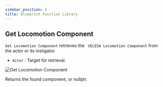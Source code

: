 ```yaml
---
sidebar_position: 4
title: Blueprint Function Library
---
```

 

## Get Locomotion Component

`Get Locomotion Component` retrieves the ` VELESA Locomotion Component` from
the actor or its instigator.
* `Actor`  : Target for retrieval.

![Get Locomotion Component](_static/img/bpfl/get-locomotion-component.png)

Returns the found component, or nullptr.